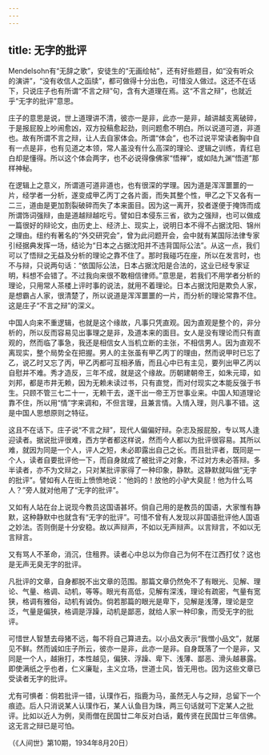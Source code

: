```yaml
---
---
---
```

title: 无字的批评
---




Mendelsohn有“无辞之歌”，安徒生的“无画绘帖”，还有好些题目，如“没有听众的演讲”，“没有收信人之函牍”，都可做得十分出色，可惜没人做过。这还不在话下，只说庄子也有所谓“不言之辩”句，含有大道理在焉。这“不言之辩”，也就近乎“无字的批评”意思。

庄子的意思是说，世上道理讲不清，彼亦一是非，此亦一是非，越讲越支离破碎，于是报屁股上吵闹愈凶，双方投稿愈起劲，则问题愈不明白。所以说道可道，非道也。故有所谓不言之辩，让人去自家体会。所谓“体会”，也不过说平常读者胸中自有一点是非，也有见道之本领，常人虽没有什么高深的理论、逻辑之训练，青红皂白却是懂得。所以这个体会两字，也不必说得像佛家“悟禅”，或如陆九渊“悟道”那样神秘。

在逻辑上之意义，所谓道可道非道也，也有很深的学理。因为道是浑浑噩噩的一片，经学者一分析，遂变成甲乙丙丁之各片面，而失其整个性，甲乙之下又各有一二三，道由是更加割裂破碎而失了本来面目。因为这一离开，狡者遂便于掩饰而成所谓饰词强辩，由是道越辩越吃亏。譬如日本侵东三省，欲为之强辩，也可以做成一篇很好的辩论文，由历史上、经济上、现实上，说明日本不得不占据沈阳、锦州之理由。纽约有著名的“外交研究会”，曾为此问题开会，会中就有某国际法律专家引经据典发挥一场，结论为“日本之占据沈阳并不违背国际公法”。从这一点，我们可以了悟辩之无益及分析的理论之靠不住了。那时我碰巧在座，所以在发言时，也不与辩，只说两句话：“依国际公法，日本占据沈阳是合法的，这业已经专家证明，料想不会错了。不过我向来很不敢相信律师。”意思是，若我们不用学者分析的理论，只用常人茶楼上评时事的说法，就用不着理论。日本占据沈阳是欺负人家，是想霸占人家，很清楚了，所以说道是浑浑噩噩的一片，而分析的理论常靠不住。这是庄子“不言之辩”的深义。

中国人向来不重逻辑，也就是这个缘故，凡事只凭直观。因为直观是整个的，非分析的，所以反而容易见出事理之是非，及道本来的面目。女人是没有理论而只有直观的，然而临了事急，我还是相信女人当机立断的主张，不相信男人。因为直观不离现实，整个局势全在把握。男人的主张虽有甲乙丙丁的理由，然而说甲时已忘了乙，说乙时又忘了丙，甲乙丙都可互相矛盾，而且心中已有主见，要列出甲乙丙以自慰并不难。秀才造反，三年不成，就是这个缘故。历朝建朝帝王，如朱元璋，如刘邦，都是市井无赖，因为无赖未读过书，只有直觉，而对付现实之本能反强于书生。只顾不管三七二十一，无赖干去，遂干出一帝王万世事业来。中国人知道理论靠不住，所以用“情”字来调和，不但言理，且兼言情。入情入理，则凡事不错。这是中国人思想原则之特征。

这且不在话下。庄子说“不言之辩”，现代人偏偏好辩。杂志及报屁股，专以骂人逢迎读者。据说批评很难，西方学者都这样说，然而今人都以为批评很容易。其所以难，就因为同是一个人，评人之短，未必即露出自己之长。而且批评者，既同是一个人，读者自要批评他一下，而自身就成了被批评之对象，不过对方未必答辩。多半读者，亦不为文辩之，只对某批评家得了一种印象，静默。这静默就叫做“无字的批评”。譬如有人在街上愤愤地说：“他妈的！放他的小驴大臭屁！他为什么骂人？”旁人就对他用了“无字的批评”。

又如有人站在台上说现今教员这国语甚坏。倘自己用的是教员的国语，大家惟有静默，这种静默中也就含有“无字的批评”。可惜不曾有人发现以非国语批评他人国语之妙法。否则倒是十分安稳。故以声辩声，不如以无声辩声。以言辩言，不如以无言辩言。

又有骂人不革命，消沉，住租界。读者心中总以为你自己为何不在江西打仗？这也是无声无臭无字的批评。

凡批评的文章，自身都脱不出文章的范围。那篇文章仍然免不了有眼光、见解、理论、气量、格调、动机，等等。眼光有高低，见解有深浅，理论有疏密，气量有宽狭，格调有雅俗，动机有诚伪。倘若那篇的眼光是卑下，见解是浅薄，理论是空泛，气量是偏狭，格调是浮躁，动机是鄙恶，就给人家一种印象，而受无字的批评。

可惜世人智慧去母猪不远，每不将自己算进去。以小品文表示“我憎小品文”，就屡见不鲜。然而诚如庄子所云，彼亦一是非，此亦一是非。自身既落了一个是非，又同是一个人，越揪打，本性越见，偏狭、浮躁、卑下、浅薄、鄙恶、滑头越暴露。即使满纸之乎也者，仁义廉耻，主义立场，世道士风，皆无用也。因为这些文章已受读者无字的批评。

尤有可惧者：倘若批评一错，认璞作石，指鹿为马，虽然无人与之辩，总留下一个痕迹。后人只消说某人认璞作石，某人认鱼目为珠，两三句话就可下定某人之批评。比如以近人为例，吴雨僧在民国廿二年反对白话，戴传贤在民国廿三年信佛。这无言之辩已是可怕。

（《人间世》第10期，1934年8月20日）